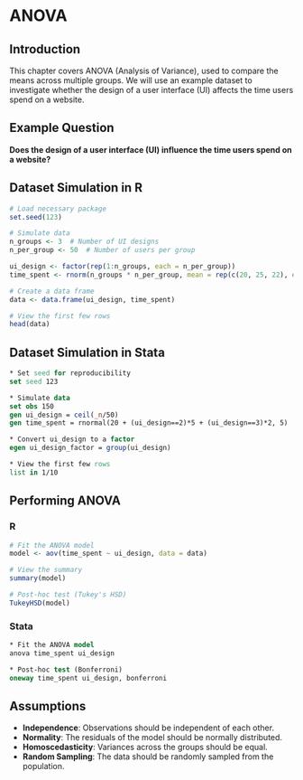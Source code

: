 # ANOVA

## Introduction
This chapter covers ANOVA (Analysis of Variance), used to compare the means across multiple groups. We will use an example dataset to investigate whether the design of a user interface (UI) affects the time users spend on a website.

## Example Question
**Does the design of a user interface (UI) influence the time users spend on a website?**

## Dataset Simulation in R

```r
# Load necessary package
set.seed(123)

# Simulate data
n_groups <- 3  # Number of UI designs
n_per_group <- 50  # Number of users per group

ui_design <- factor(rep(1:n_groups, each = n_per_group))
time_spent <- rnorm(n_groups * n_per_group, mean = rep(c(20, 25, 22), each = n_per_group), sd = 5)

# Create a data frame
data <- data.frame(ui_design, time_spent)

# View the first few rows
head(data)
```

## Dataset Simulation in Stata

```stata
* Set seed for reproducibility
set seed 123

* Simulate data
set obs 150
gen ui_design = ceil(_n/50)
gen time_spent = rnormal(20 + (ui_design==2)*5 + (ui_design==3)*2, 5)

* Convert ui_design to a factor
egen ui_design_factor = group(ui_design)

* View the first few rows
list in 1/10
```

## Performing ANOVA

### R

```r
# Fit the ANOVA model
model <- aov(time_spent ~ ui_design, data = data)

# View the summary
summary(model)

# Post-hoc test (Tukey's HSD)
TukeyHSD(model)
```

### Stata

```stata
* Fit the ANOVA model
anova time_spent ui_design

* Post-hoc test (Bonferroni)
oneway time_spent ui_design, bonferroni
```

## Assumptions
- **Independence**: Observations should be independent of each other.
- **Normality**: The residuals of the model should be normally distributed.
- **Homoscedasticity**: Variances across the groups should be equal.
- **Random Sampling**: The data should be randomly sampled from the population.
